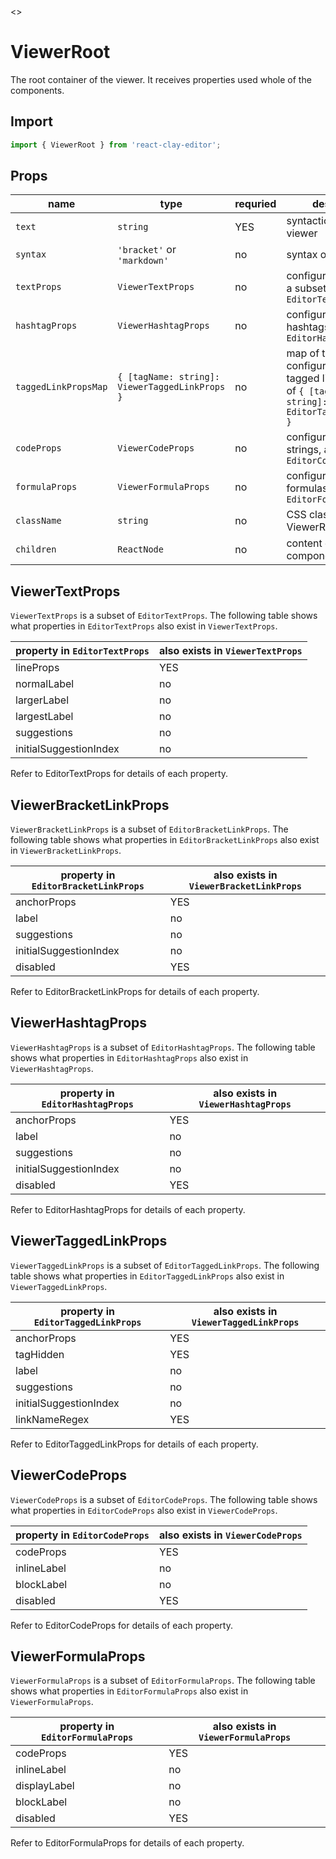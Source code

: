 
<Meta title="API/ViewerRoot" />

<Story name="Page">
  <></>
</Story>

# ViewerRoot

The root container of the viewer. It receives properties used whole of the components.

## Import

```ts
import { ViewerRoot } from 'react-clay-editor';
```

## Props

| name                 | type                                           | requried | description                                                                                                    |
| -------------------- | ---------------------------------------------- | -------- | -------------------------------------------------------------------------------------------------------------- |
| `text`               | `string`                                       | YES      | syntactic text in the viewer                                                                                   |
| `syntax`             | `'bracket'` or `'markdown'`                    | no       | syntax of the text                                                                                             |
| `textProps`          | `ViewerTextProps`                              | no       | configurations of text, a subset of `EditorTextProps`                                                          |
| `hashtagProps`       | `ViewerHashtagProps`                           | no       | configurations of hashtags, a subset of `EditorHashtagProps`                                                   |
| `taggedLinkPropsMap` | `{ [tagName: string]: ViewerTaggedLinkProps }` | no       | map of tag names to configurations of tagged links, a subset of `{ [tagName: string]: EditorTaggedLinkProps }` |
| `codeProps`          | `ViewerCodeProps`                              | no       | configurations of code strings, a subset of `EditorCodeProps`                                                  |
| `formulaProps`       | `ViewerFormulaProps`                           | no       | configurations of math formulas, a subset of `EditorFormulaProps`                                              |
| `className`          | `string`                                       | no       | CSS className of ViewerRoot                                                                                    |
| `children`           | `ReactNode`                                    | no       | content of the component                                                                                       |

## ViewerTextProps

`ViewerTextProps` is a subset of `EditorTextProps`. The following table shows what properties in `EditorTextProps` also
exist in `ViewerTextProps`.

| property in `EditorTextProps` | also exists in `ViewerTextProps` |
| ----------------------------- | -------------------------------- |
| lineProps                     | YES                              |
| normalLabel                   | no                               |
| largerLabel                   | no                               |
| largestLabel                  | no                               |
| suggestions                   | no                               |
| initialSuggestionIndex        | no                               |

Refer to <LinkTo kind="api-editorroot--page#editortextprops">EditorTextProps</LinkTo> for details of each property.

## ViewerBracketLinkProps

`ViewerBracketLinkProps` is a subset of `EditorBracketLinkProps`. The following table shows what properties in
`EditorBracketLinkProps` also exist in `ViewerBracketLinkProps`.

| property in `EditorBracketLinkProps` | also exists in `ViewerBracketLinkProps` |
| ------------------------------------ | --------------------------------------- |
| anchorProps                          | YES                                     |
| label                                | no                                      |
| suggestions                          | no                                      |
| initialSuggestionIndex               | no                                      |
| disabled                             | YES                                     |

Refer to <LinkTo kind="api-editorroot--page#editorbracketlinkprops">EditorBracketLinkProps</LinkTo> for details of each
property.

## ViewerHashtagProps

`ViewerHashtagProps` is a subset of `EditorHashtagProps`. The following table shows what properties in
`EditorHashtagProps` also exist in `ViewerHashtagProps`.

| property in `EditorHashtagProps` | also exists in `ViewerHashtagProps` |
| -------------------------------- | ----------------------------------- |
| anchorProps                      | YES                                 |
| label                            | no                                  |
| suggestions                      | no                                  |
| initialSuggestionIndex           | no                                  |
| disabled                         | YES                                 |

Refer to <LinkTo kind="api-editorroot--page#editorhashtagprops">EditorHashtagProps</LinkTo> for details of each
property.

## ViewerTaggedLinkProps

`ViewerTaggedLinkProps` is a subset of `EditorTaggedLinkProps`. The following table shows what properties in
`EditorTaggedLinkProps` also exist in `ViewerTaggedLinkProps`.

| property in `EditorTaggedLinkProps` | also exists in `ViewerTaggedLinkProps` |
| ----------------------------------- | -------------------------------------- |
| anchorProps                         | YES                                    |
| tagHidden                           | YES                                    |
| label                               | no                                     |
| suggestions                         | no                                     |
| initialSuggestionIndex              | no                                     |
| linkNameRegex                       | YES                                    |

Refer to <LinkTo kind="api-editorroot--page#editortaggedlinkprops">EditorTaggedLinkProps</LinkTo> for details of each
property.

## ViewerCodeProps

`ViewerCodeProps` is a subset of `EditorCodeProps`. The following table shows what properties in `EditorCodeProps` also
exist in `ViewerCodeProps`.

| property in `EditorCodeProps` | also exists in `ViewerCodeProps` |
| ----------------------------- | -------------------------------- |
| codeProps                     | YES                              |
| inlineLabel                   | no                               |
| blockLabel                    | no                               |
| disabled                      | YES                              |

Refer to <LinkTo kind="api-editorroot--page#editorcodeprops">EditorCodeProps</LinkTo> for details of each property.

## ViewerFormulaProps

`ViewerFormulaProps` is a subset of `EditorFormulaProps`. The following table shows what properties in
`EditorFormulaProps` also exist in `ViewerFormulaProps`.

| property in `EditorFormulaProps` | also exists in `ViewerFormulaProps` |
| -------------------------------- | ----------------------------------- |
| codeProps                        | YES                                 |
| inlineLabel                      | no                                  |
| displayLabel                     | no                                  |
| blockLabel                       | no                                  |
| disabled                         | YES                                 |

Refer to <LinkTo kind="api-editorroot--page#editorformulaprops">EditorFormulaProps</LinkTo> for details of each
property.
